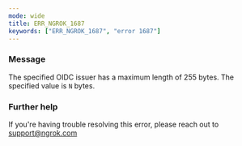 ```yaml
---
mode: wide
title: ERR_NGROK_1687
keywords: ["ERR_NGROK_1687", "error 1687"]
---
```


### Message

The specified OIDC issuer has a maximum length of 255 bytes. The specified value is `N` bytes.

### Further help

If you're having trouble resolving this error, please reach out to [support@ngrok.com](mailto:support@ngrok.com?subject=Help%20with%20ERR_NGROK_1687)
